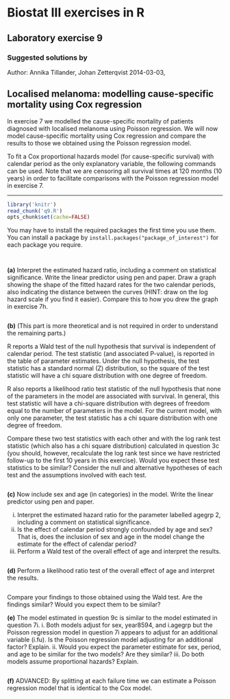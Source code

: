 Biostat III exercises in R
===========
Laboratory exercise 9
-----------

### Suggested solutions by
Author: Annika Tillander, Johan Zetterqvist  2014-03-03, 

## Localised melanoma: modelling cause-specific mortality using Cox regression

In exercise 7 we modelled the cause-specific mortality of patients diagnosed with localised melanoma using Poisson regression. We will now model cause-specific mortality using Cox regression and compare the results to those we obtained using the Poisson regression model.

To fit a Cox proportional hazards model (for cause-specific survival) with calendar period as the only explanatory variable, the following commands can be used. Note that we are censoring all survival times at 120 months (10 years) in order to facilitate comparisons with the Poisson regression model in exercise 7.

-----------


```r
library('knitr')	
read_chunk('q9.R')
opts_chunk$set(cache=FALSE)
```

You may have to install the required packages the first time you use them. You can install a package by `install.packages("package_of_interest")` for each package you require.

```r
```

```r
```

**(a)** Interpret the estimated hazard ratio, including a comment on statistical significance. Write the linear predictor using pen and paper. Draw a graph showing the shape of the fitted hazard rates for the two calendar periods, also indicating the distance between the curves (HINT: draw on the log hazard scale if you find it easier). Compare this to how you drew the graph in exercise 7h.


```r
```

**(b)** (This part is more theoretical and is not required in order to understand the remaining parts.)


R reports a Wald test of the null hypothesis that survival is independent of calendar period. The test statistic (and associated P-value), is reported in the table of parameter estimates. Under the null hypothesis, the test statistic has a standard normal (Z) distribution, so the square of the test statistic will have a chi square distribution with one degree of freedom.

R also reports a likelihood ratio test statistic of the null hypothesis that none of the parameters in the model are associated with survival. In general, this test statistic will have a chi-square distribution with degrees of freedom equal to the number of parameters in the model. For the current model, with only one parameter, the test statistic has a chi square distribution with one degree of freedom.

Compare these two test statistics with each other and with the log rank test statistic (which also has a chi square distribution) calculated in question 3c (you should, however, recalculate the log rank test since we have restricted follow-up to the first 10 years in this exercise). Would you expect these test statistics to be similar? Consider the null and alternative hypotheses of each test and the assumptions involved with each test.


```r
```

**(c)** Now include sex and age (in categories) in the model. Write the linear predictor using pen and paper.

i. Interpret the estimated hazard ratio for the parameter labelled agegrp 2, including a comment on statistical significance.
ii. Is the effect of calendar period strongly confounded by age and sex? That is, does the inclusion of sex and age in the model change the estimate for the effect of calendar period?
iii. Perform a Wald test of the overall effect of age and interpret the results.


```r
```

**(d)** Perform a likelihood ratio test of the overall effect of age and interpret the results.


```r
```

Compare your findings to those obtained using the Wald test. Are the findings similar? Would you expect them to be similar?

**(e)** The model estimated in question 9c is similar to the model estimated in question 7i.
i. Both models adjust for sex, year8594, and i.agegrp but the Poisson regression model in question 7i appears to adjust for an additional variable (i.fu). Is the Poisson regression model adjusting for an additional factor? Explain.
ii. Would you expect the parameter estimate for sex, period, and age to be similar for the two models? Are they similar?
iii. Do both models assume proportional hazards? Explain.


```r
```

**(f)** ADVANCED: By splitting at each failure time we can estimate a Poisson regression model that is identical to the Cox model. 

```r
```
